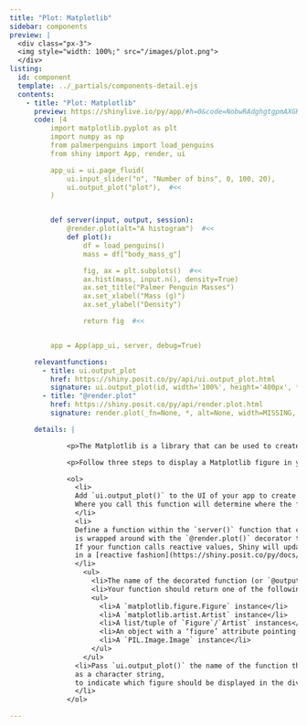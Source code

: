 ```yaml
---
title: "Plot: Matplotlib"
sidebar: components
preview: |
  <div class="px-3">
  <img style="width: 100%;" src="/images/plot.png">
  </div>
listing:
  id: component
  template: ../_partials/components-detail.ejs
  contents:
    - title: "Plot: Matplotlib"
      preview: https://shinylive.io/py/app/#h=0&code=NobwRAdghgtgpmAXGKAHVA6VBPMAaMAYwHsIAXOcpMASxlWICcyACGKM1AG2LK5oBGWbN14soAZxbcyAHQh0GzFhACu9bOKkRU8gGaNiMaVC7xGqSgHNVNCFMVNWPKABMA+pYg27E-YeMJAAs7TUdlAEF0PBZGSlc4RhjbeXk0VHdbFgBeFlssKCs4dz0uW1cACnkWGryaDDtUVTJ3CX4ExirIWXwWHoA5dQFElmI9FgFfHpiABhiARhm5lgAmGYBKPGra-OJmppbRMi6jns35ddSIeQTxiUSAN0SKxuaYvc43lnuJCRpSdaIbY1AACcQgHSwPGOpjI2R6ERYIQkZGIVkYsDOwJYt2k0IqgOxtRx41yLg8Xh89gJRNq7F+ORJwB6AmIrmw7npEncVh6AF0rsTiXoaFYYlAAB6MmQYCSqARHCQ0iBC2qSjDI45cmKvMgYCAEmIJew0MjYbIAFUYqjglxVqvEEtlcBaZFNXDgXQACqZzCwvdZbCqALKSH5Y+2q9X3FoSrhQYZcLqhhkVKyXMB2h2O50tbDxxNdAAilD+ZojtJqcTIqkYKpFvOuTfSjKiqAq6UyNBi90YTySOLgAlUVkt1tt8jAAF8+UA
      code: |4
          import matplotlib.pyplot as plt
          import numpy as np
          from palmerpenguins import load_penguins
          from shiny import App, render, ui

          app_ui = ui.page_fluid(
              ui.input_slider("n", "Number of bins", 0, 100, 20),
              ui.output_plot("plot"),  #<<
          )


          def server(input, output, session):
              @render.plot(alt="A histogram")  #<<
              def plot():
                  df = load_penguins()
                  mass = df["body_mass_g"]

                  fig, ax = plt.subplots()  #<<
                  ax.hist(mass, input.n(), density=True)
                  ax.set_title("Palmer Penguin Masses")
                  ax.set_xlabel("Mass (g)")
                  ax.set_ylabel("Density")

                  return fig  #<<


          app = App(app_ui, server, debug=True)

      relevantfunctions:
        - title: ui.output_plot
          href: https://shiny.posit.co/py/api/ui.output_plot.html
          signature: ui.output_plot(id, width='100%', height='400px', *, inline=False, click=False, dblclick=False, hover=False, brush=False, fill=MISSING)
        - title: "@render.plot"
          href: https://shiny.posit.co/py/api/render.plot.html
          signature: render.plot(_fn=None, *, alt=None, width=MISSING, height=MISSING, **kwargs)

      details: |

              <p>The Matplotlib is a library that can be used to create plots.</p>

              <p>Follow three steps to display a Matplotlib figure in your app:</p>

              <ol>
                <li>
                Add `ui.output_plot()` to the UI of your app to create a div in which to display the figure.
                Where you call this function will determine where the figure will appear within the layout of the app.
                </li>
                <li>
                Define a function within the `server()` function that creates the figure and
                is wrapped around with the `@render.plot()` decorator to return the figure.
                If your function calls reactive values, Shiny will update your figure whenever those values change,
                in a [reactive fashion](https://shiny.posit.co/py/docs/reactive-programming.html).
                </li>
                  <ul>
                    <li>The name of the decorated function (or `@output(id=...)`) should match the `id` of a `output_plot()` container.</li>
                    <li>Your function should return one of the following objects</li>
                    <ul>
                      <li>A `matplotlib.figure.Figure` instance</li>
                      <li>A `matplotlib.artist.Artist` instance</li>
                      <li>A list/tuple of `Figure`/`Artist` instances</li>
                      <li>An object with a ‘figure’ attribute pointing to a `matplotlib.figure.Figure` instance</li>
                      <li>A `PIL.Image.Image` instance</li>
                    </ul>
                  </ul>
                <li>Pass `ui.output_plot()` the name of the function that builds the figure for the `input` argument,
                as a character string,
                to indicate which figure should be displayed in the div.
                </li>
              </ol>

---
```


:::{.component}
:::
